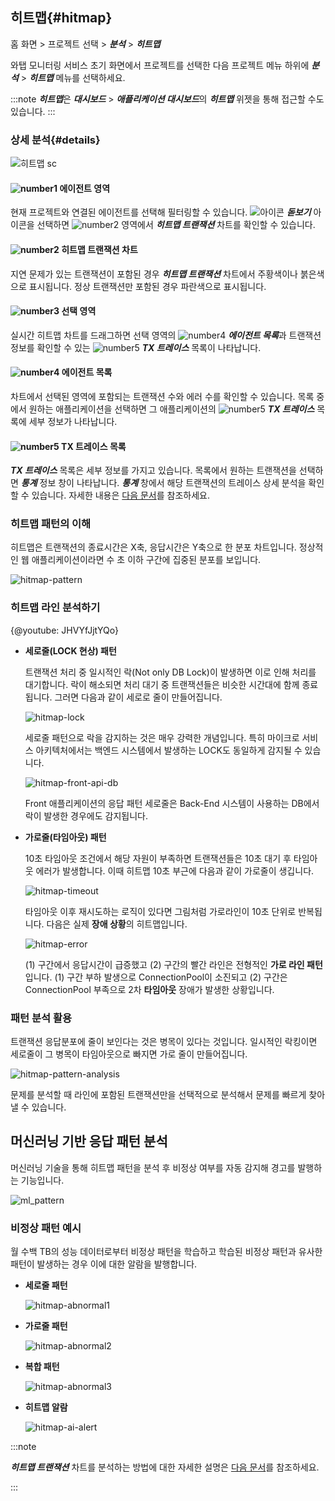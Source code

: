 ## 히트맵{#hitmap}

홈 화면 > 프로젝트 선택 > ***분석*** > ***히트맵***

와탭 모니터링 서비스 초기 화면에서 프로젝트를 선택한 다음 프로젝트 메뉴 하위에 ***분석*** > ***히트맵*** 메뉴를 선택하세요. 

:::note
***히트맵***은 ***대시보드*** > ***애플리케이션 대시보드***의 ***히트맵*** 위젯을 통해 접근할 수도 있습니다.
:::

### 상세 분석{#details}

<!-- 내용 재검토 및 최신화 필요 -->
<!-- ![view-hitmap](https://img.whatap.io/media/images/Screenshot_2020-12-15_W_JAVA_DEMO_5490_-_Application_Monitoring11.png) -->
<!-- 실시간 히트맵을 드래그하거나 ***→***를 클릭하면 다음과 같은 상세 분석 화면이 열립니다. -->
<!-- ![view-hitmap](/img/trs-hitmap-view-number.png)-->
<!-- ![number-s 5](/img/number-05.png) 영역에서 **TX 트레이스** 목록을 확인할 수 있습니다.  
목록과 같은 상세 분석 화면을 볼 수 있습니다.
-->

![히트맵 sc](/img/tx-hitmap.png)

#### ![number1](/img/number-01.png) 에이전트 영역
현재 프로젝트와 연결된 에이전트를 선택해 필터링할 수 있습니다. ![아이콘](/img/ic-search-on-press.svg) ***돋보기*** 아이콘을 선택하면 ![number2](/img/number-02.png) 영역에서 ***히트맵 트랜잭션*** 차트를 확인할 수 있습니다.

#### ![number2](/img/number-02.png) 히트맵 트랜잭션 차트
지연 문제가 있는 트랜잭션이 포함된 경우 ***히트맵 트랜잭션*** 차트에서 <span class='ov5ud10'>주황색</span>이나 <span class='etrs'>붉은색</span>으로 표시됩니다. 정상 트랜잭션만 포함된 경우 <span class='woer'>파란색</span>으로 표시됩니다.

#### ![number3](/img/number-03.png) 선택 영역
실시간 히트맵 차트를 드래그하면 선택 영역의 ![number4](/img/number-04.png) ***에이전트 목록***과 트랜잭션 정보를 확인할 수 있는 ![number5](/img/number-05.png) ***TX 트레이스*** 목록이 나타납니다.

#### ![number4](/img/number-04.png) 에이전트 목록
차트에서 선택된 영역에 포함되는 트랜잭션 수와 에러 수를 확인할 수 있습니다. 목록 중에서 원하는 애플리케이션을 선택하면 그 애플리케이션의 ![number5](/img/number-05.png)  ***TX 트레이스*** 목록에 세부 정보가 나타납니다.

#### ![number5](/img/number-05.png) TX 트레이스 목록
***TX 트레이스*** 목록은 세부 정보를 가지고 있습니다. 목록에서 원하는 트랜잭션을 선택하면 ***통계*** 정보 창이 나타납니다. ***통계*** 창에서 해당 트랜잭션의 트레이스 상세 분석을 확인할 수 있습니다. 자세한 내용은 [다음 문서](../trs-profile#details)를 참조하세요.

### 히트맵 패턴의 이해

히트맵은 트랜잭션의 종료시간은 X축, 응답시간은 Y축으로 한 분포 차트입니다. 정상적인 웹 애플리케이션이라면 수 초 이하 구간에 집중된 분포를 보입니다.

![hitmap-pattern](https://img.whatap.io/media/user_guide_application/analysis/h0.png)

### 히트맵 라인 분석하기

{@youtube: JHVYfJjtYQo}

* **세로줄(LOCK 현상) 패턴**  

  트랜잭션 처리 중 일시적인 락(Not only DB Lock)이 발생하면 이로 인해 처리를 대기합니다. 락이 해소되면 처리 대기 중 트랜잭션들은 비슷한 시간대에 함께 종료됩니다. 그러면 다음과 같이 세로로 줄이 만들어집니다.

  ![hitmap-lock](https://img.whatap.io/media/user_guide_application/analysis/h3.png)

  세로줄 패턴으로 락을 감지하는 것은 매우 강력한 개념입니다. 특히 마이크로 서비스 아키텍처에서는 백엔드 시스템에서 발생하는 LOCK도 동일하게 감지될 수 있습니다.

  ![hitmap-front-api-db](https://img.whatap.io/media/user_guide_application/analysis/h8.png)

  Front 애플리케이션의 응답 패턴 세로줄은 Back-End 시스템이 사용하는 DB에서 락이 발생한 경우에도 감지됩니다.

* **가로줄(타임아웃) 패턴**  

  10초 타임아웃 조건에서 해당 자원이 부족하면 트랜잭션들은 10초 대기 후 타임아웃 에러가 발생합니다. 이때 히트맵 10초 부근에 다음과 같이 가로줄이 생깁니다.

  ![hitmap-timeout](https://img.whatap.io/media/user_guide_application/analysis/h2.png)

  타임아웃 이후 재시도하는 로직이 있다면 그림처럼 가로라인이 10초 단위로 반복됩니다. 다음은 실제 **장애 상황**의 히트맵입니다.

  ![hitmap-error](https://img.whatap.io/media/user_guide_application/analysis/h7.png)

  (1) 구간에서 응답시간이 급증했고 (2) 구간의 빨간 라인은 전형적인 **가로 라인 패턴**입니다. (1) 구간 부하 발생으로 ConnectionPool이 소진되고 (2) 구간은 ConnectionPool 부족으로 2차 **타임아웃** 장애가 발생한 상황입니다.

### 패턴 분석 활용

트랜잭션 응답분포에 줄이 보인다는 것은 병목이 있다는 것입니다. 일시적인 락킹이면 세로줄이 그 병목이 타임아웃으로 빠지면 가로 줄이 만들어집니다.

![hitmap-pattern-analysis](https://img.whatap.io/media/user_guide_application/analysis/h4.png)

문제를 분석할 때 라인에 포함된 트랜잭션만을 선택적으로 분석해서 문제를 빠르게 찾아낼 수 있습니다.

## 머신러닝 기반 응답 패턴 분석

머신러닝 기술을 통해 히트맵 패턴을 분석 후 비정상 여부를 자동 감지해 경고를 발행하는 기능입니다.

![ml_pattern](https://img.whatap.io/media/user_guide_application/analysis/ml_pattern.png)

### 비정상 패턴 예시

월 수백 TB의 성능 데이터로부터 비정상 패턴을 학습하고 학습된 비정상 패턴과 유사한 패턴이 발생하는 경우 이에 대한 알람을 발행합니다.

* **세로줄 패턴**  

  ![hitmap-abnormal1](https://img.whatap.io/media/user_guide_application/analysis/h3.png)

* **가로줄 패턴**  

  ![hitmap-abnormal2](https://img.whatap.io/media/user_guide_application/analysis/h2.png)

* **복합 패턴**  

  ![hitmap-abnormal3](https://img.whatap.io/media/user_guide_application/analysis/h7.png)

* **히트맵 알람**  

  ![hitmap-ai-alert](https://img.whatap.io/media/images/ai_alert.png)

:::note

***히트맵 트랜잭션*** 차트를 분석하는 방법에 대한 자세한 설명은 [다음 문서](../../best-practice-guides/about-apm-hitmap-class)를 참조하세요.

:::
